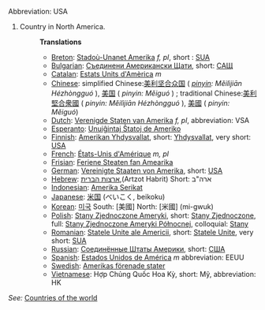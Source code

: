 Abbreviation: USA

# Country in North America.
#:'''Translations'''
#:*[[Breton]]: [[Stadoù-Unanet Amerika]] ''f, pl'', short : [[SUA]]
#:*[[Bulgarian]]: [[Съединени Американски Щати]], short: [[САЩ]]
#:*[[Catalan]]: [[Estats Units d'Amèrica]] ''m''
#:*[[Chinese]]: simplified Chinese:[[美利坚合众国]] ( ''[[pinyin]]: Měilìjiān Hézhòngguó'' ), [[美国]] ( ''pinyin: Měiguó'' ) ; traditional Chinese:[[美利堅合衆國]] ( ''pinyin: Měilìjiān Hézhòngguó'' ), [[美國]] ( ''pinyin: Měiguó'') 
#:*[[Dutch]]: [[Verenigde Staten van Amerika]] ''f, pl'', abbreviation: VSA
#:*[[Esperanto]]: [[Unuiĝintaj Ŝtatoj de Ameriko]]
#:*[[Finnish]]: [[Amerikan Yhdysvallat]], short: [[Yhdysvallat]], very short: [[USA]]
#:*[[French]]: [[États-Unis d'Amérique]] ''m, pl''
#:*[[Frisian]]: [[Feriene Steaten fan Amearika]]
#:*[[German]]: [[Vereinigte Staaten von Amerika]], short: [[USA]]
#:*[[Hebrew]]: [[ארצות הברית]],(Artzot Habrit) Short: ארה"ב
#:*[[Indonesian]]: [[Amerika Serikat]]
#:*[[Japanese]]: [[米国]] (べいこく, beikoku)
#:*[[Korean]]: [[미국]] South: [美國] North: [米國] (mi-gwuk)
#:*[[Polish]]: [[Stany Zjednoczone Ameryki]], short: [[Stany Zjednoczone]], full: [[Stany Zjednoczone Ameryki Północnej]], colloquial: [[Stany]]
#:*[[Romanian]]: [[Statele Unite ale Americii]], short: [[Statele Unite]], very short: [[SUA]]
#:*[[Russian]]: [[Соединённые Штаты Америки]], short: [[США]]
#:*[[Spanish]]: [[Estados Unidos de América]] ''m'' abbreviation: EEUU
#:*[[Swedish]]: [[Amerikas förenade stater]]
#:*[[Vietnamese]]: Hợp Chủng Quốc Hoa Kỳ, short: Mỹ, abbreviation: HK
''See:'' [[Countries of the world]]